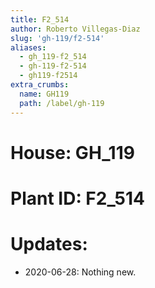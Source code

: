 ```yaml
---
title: F2_514
author: Roberto Villegas-Diaz
slug: 'gh-119/f2-514'
aliases:
  - gh_119-f2_514
  - gh-119-f2-514
  - gh119-f2514
extra_crumbs:
  name: GH119
  path: /label/gh-119
---
```


# **House**: GH_119
# **Plant ID**: F2_514
# **Updates**: 
 - 2020-06-28: Nothing new.
